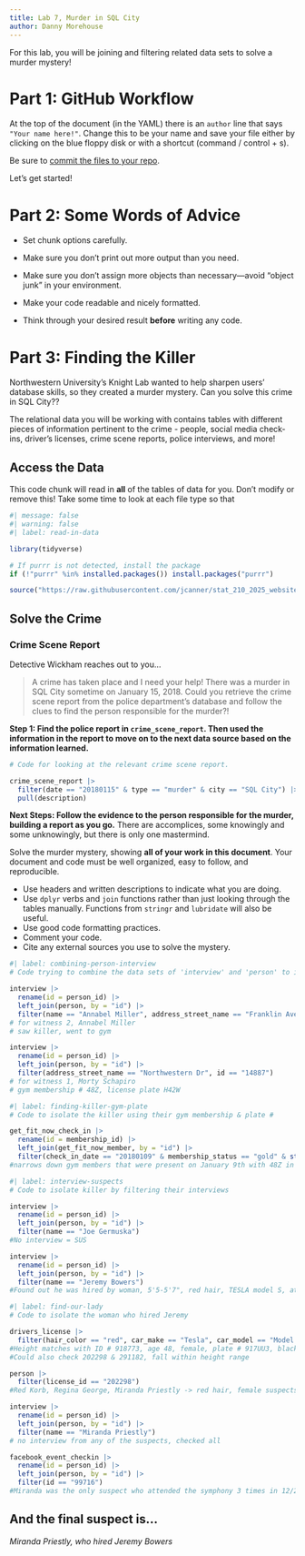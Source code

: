 ```yaml
---
title: Lab 7, Murder in SQL City
author: Danny Morehouse
---
```


For this lab, you will be joining and filtering related data sets to solve a murder mystery!

# Part 1: GitHub Workflow

At the top of the document (in the YAML) there is an `author` line that says 
`"Your name here!"`. Change this to be your name and save your file either by
clicking on the blue floppy disk or with a shortcut (command / control + s). 

Be sure to [commit the files to your repo](https://happygitwithr.com/existing-github-first#stage-and-commit). 

Let's get started!


# Part 2: Some Words of Advice

-   Set chunk options carefully.

-   Make sure you don't print out more output than you need.

-   Make sure you don't assign more objects than necessary---avoid "object junk"
in your environment.

-   Make your code readable and nicely formatted.

-   Think through your desired result **before** writing any code.

# Part 3: Finding the Killer

Northwestern University's Knight Lab wanted to help sharpen users' database
skills, so they created a murder mystery. Can you solve this crime in SQL City??

The relational data you will be working with contains tables with different
pieces of information pertinent to the crime - people, social media check-ins,
driver's licenses, crime scene reports, police interviews, and more!


## Access the Data

This code chunk will read in **all** of the tables of data for you. Don't modify or
remove this! Take some time to look at each file type so that 

```r
#| message: false
#| warning: false
#| label: read-in-data

library(tidyverse)

# If purrr is not detected, install the package
if (!"purrr" %in% installed.packages()) install.packages("purrr")

source("https://raw.githubusercontent.com/jcanner/stat_210_2025_website/main/labs/instructions/lab-7-setup.R")
```

## Solve the Crime

### Crime Scene Report

Detective Wickham reaches out to you...

> A crime has taken place and I need your help! There was a murder in SQL City sometime on January 15, 2018. Could you retrieve the crime scene report from the police department’s database and follow the clues to find the person responsible for the murder?!


**Step 1: Find the police report in `crime_scene_report`. Then used the information in the report to move on to the next data source based on the information learned.**

```r
# Code for looking at the relevant crime scene report.

crime_scene_report |> 
  filter(date == "20180115" & type == "murder" & city == "SQL City") |>
  pull(description)

```


**Next Steps: Follow the evidence to the person responsible for the murder, building a report as you go.**
There are accomplices, some knowingly and some unknowingly, but there is only one mastermind.


Solve the murder mystery, showing **all of your work in this document**. Your
document and code must be well organized, easy to follow, and reproducible.

+ Use headers and written descriptions to indicate what you are doing.
+ Use `dplyr` verbs and `join` functions rather than just looking through the
tables manually. Functions from `stringr` and `lubridate` will also be useful.
+ Use good code formatting practices.
+ Comment your code.
+ Cite any external sources you use to solve the mystery.

```r
#| label: combining-person-interview
# Code trying to combine the data sets of 'interview' and 'person' to isolate the 2 witness reports

interview |>
  rename(id = person_id) |>
  left_join(person, by = "id") |>
  filter(name == "Annabel Miller", address_street_name == "Franklin Ave")
# for witness 2, Annabel Miller
# saw killer, went to gym

interview |>
  rename(id = person_id) |>
  left_join(person, by = "id") |>
  filter(address_street_name == "Northwestern Dr", id == "14887")
# for witness 1, Morty Schapiro
# gym membership # 48Z, license plate H42W
```

```r
#| label: finding-killer-gym-plate
# Code to isolate the killer using their gym membership & plate #

get_fit_now_check_in |>
  rename(id = membership_id) |>
  left_join(get_fit_now_member, by = "id") |>
  filter(check_in_date == "20180109" & membership_status == "gold" & str_starts(id, "48Z"))
#narrows down gym members that were present on January 9th with 48Z in their member ID
```

```r
#| label: interview-suspects
# Code to isolate killer by filtering their interviews

interview |>
  rename(id = person_id) |>
  left_join(person, by = "id") |>
  filter(name == "Joe Germuska")
#No interview = SUS

interview |>
  rename(id = person_id) |>
  left_join(person, by = "id") |>
  filter(name == "Jeremy Bowers")
#Found out he was hired by woman, 5'5-5'7", red hair, TESLA model S, attended 3 symphony concerts in 12/2017
```


```r
#| label: find-our-lady
# Code to isolate the woman who hired Jeremy

drivers_license |>
  filter(hair_color == "red", car_make == "Tesla", car_model == "Model S")
#Height matches with ID # 918773, age 48, female, plate # 917UU3, black eyes
#Could also check 202298 & 291182, fall within height range

person |>
  filter(license_id == "202298")
#Red Korb, Regina George, Miranda Priestly -> red hair, female suspects

interview |>
  rename(id = person_id) |>
  left_join(person, by = "id") |>
  filter(name == "Miranda Priestly")
# no interview from any of the suspects, checked all

facebook_event_checkin |>
  rename(id = person_id) |>
  left_join(person, by = "id") |>
  filter(id == "99716")
#Miranda was the only suspect who attended the symphony 3 times in 12/2017, following Jeremy's statement
```

::: callout-note
## And the final suspect is...

*Miranda Priestly, who hired Jeremy Bowers*
:::

